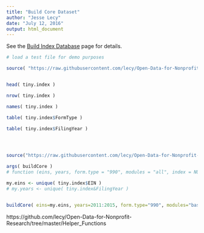 ```yaml
---
title: "Build Core Dataset"
author: "Jesse Lecy"
date: "July 12, 2016"
output: html_document
---
```



See the [Build Index Database](details.https://github.com/lecy/Open-Data-for-Nonprofit-Research/blob/master/Build_Datasets/electronic%20filers.Rmd) page for details.

```r

# load a test file for demo purposes

source( "https://raw.githubusercontent.com/lecy/Open-Data-for-Nonprofit-Research/master/Helper_Functions/tiny.index.R" )


head( tiny.index )

nrow( tiny.index )

names( tiny.index )

table( tiny.index$FormType )

table( tiny.index$FilingYear )




source("https://raw.githubusercontent.com/lecy/Open-Data-for-Nonprofit-Research/master/Helper_Functions/buildCore.R")

args( buildCore )
# function (eins, years, form.type = "990", modules = "all", index = NULL)

my.eins <- unique( tiny.index$EIN )
# my.years <- unique( tiny.index&FilingYear )


buildCore( eins=my.eins, years=2011:2015, form.type="990", modules="basic", index=tiny.index )


```







https://github.com/lecy/Open-Data-for-Nonprofit-Research/tree/master/Helper_Functions

